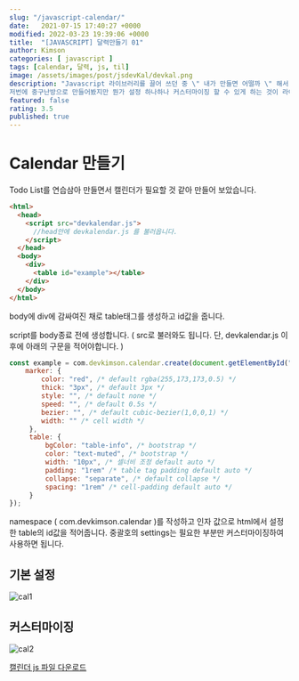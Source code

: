 ```yaml
---
slug: "/javascript-calendar/"
date:   2021-07-15 17:40:27 +0000
modified: 2022-03-23 19:39:06 +0000
title:  "[JAVASCRIPT] 달력만들기 01"
author: Kimson
categories: [ javascript ]
tags: [calendar, 달력, js, til]
image: /assets/images/post/jsdevKal/devkal.png
description: "Javascript 라이브러리를 끌어 쓰던 중 \" 내가 만들면 어떨까 \" 해서 작업을 하게 되었습니다.
저번에 중구난방으로 만들어봤지만 뭔가 설정 하나하나 커스터마이징 할 수 있게 하는 것이 라이브러리들의 특징이 아닐까 싶어 열심히 라이브러리 구조를 베끼고 관찰하면서 지금의 초본이 만들어졌습니다."
featured: false
rating: 3.5
published: true
---
```


# Calendar 만들기

Todo List를 연습삼아 만들면서 캘린더가 필요할 것 같아 만들어 보았습니다.

```html
<html>
  <head>
    <script src="devkalendar.js">
      //head안에 devkalendar.js 를 불러옵니다.
    </script>
  </head>
  <body>
    <div>
      <table id="example"></table>
    </div>
  </body>
</html>
```

body에 div에 감싸여진 채로 table태그를 생성하고 id값을 줍니다.

script를 body종료 전에 생성합니다. ( src로 불러와도 됩니다. 단, devkalendar.js 이후에 아래의 구문을 적어야합니다. )

```javascript
const example = com.devkimson.calendar.create(document.getElementById("example")||"example",{
    marker: {
        color: "red", /* default rgba(255,173,173,0.5) */
        thick: "3px", /* default 3px */
        style: "", /* default none */
        speed: "", /* default 0.5s */
        bezier: "", /* default cubic-bezier(1,0,0,1) */
        width: "" /* cell width */
     },
     table: {
         bgColor: "table-info", /* bootstrap */
         color: "text-muted", /* bootstrap */
         width: "10px", /* 셀너비 조정 default auto */
         padding: "1rem" /* table tag padding default auto */
         collapse: "separate", /* default collapse */
         spacing: "1rem" /* cell-padding default auto */
     }
});
```

namespace ( com.devkimson.calendar )를 작성하고 인자 값으로 html에서 설정한 table의 id값을 적어줍니다.
중괄호의 settings는 필요한 부분만 커스터마이징하여 사용하면 됩니다.

## 기본 설정

![cal1](/assets/images/post/jsdevKal/devkal.png)

## 커스터마이징

![cal2](/assets/images/post/jsdevKal/devkal-2.png)

<a href='/download/kalendarJS.zip' target='_blank' download>
  캘린더 js 파일 다운로드
</a>
